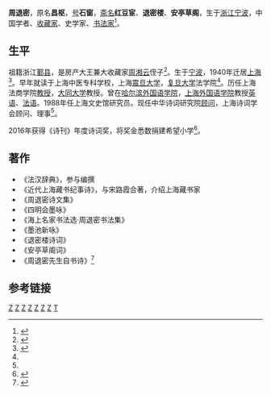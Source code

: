 {{Infobox person
| name = 周退密
| image = 
| imagesize = 
| caption = 
| birth_name = 周昌枢
| other_names = 
| zi = 
| hao = 石窗
| gender = 男
| nationality = {{PRC}}
| birth_date = {{birth date|1914|9|2}}
| birth_place = {{ROC-1912}}[[浙江省_(中華民國)|浙江省]][[宁波市|宁波市]]
| death_date = {{dda|2020|7|16|1914|9|2}}
| death_place = {{PRC}}
| 職業 = [[学者|学者]]、[[收藏家|收藏家]]、[[史学家|史学家]]、[[书法家|书法家]]
}}
'''周退密'''{{BD|1914年|9月2日|2020年|7月16日|catIdx=Z周}}，原名'''昌枢'''，[[号|号]]'''石窗'''，[[斋名|斋名]]'''红豆宦'''、'''退密楼'''、'''安亭草阁'''，生于[[浙江省_(中華民國)|浙江]][[宁波市|宁波]]，中国学者、[[收藏家|收藏家]]、史学家、[[书法家|书法家]]<ref>{{cite web|url=http://www.cssn.cn/xr/xr_rwgs/xr_rwys/201501/t20150114_1477952.shtml|title=周退密与他的手札|publisher=中国社会科学网|author=张瑞田|date=2015-01-14|deadurl=yes|archiveurl=https://web.archive.org/web/20160419010643/http://www.cssn.cn/xr/xr_rwgs/xr_rwys/201501/t20150114_1477952.shtml|archivedate=2016-04-19|accessdate=2016-04-02}}</ref>。

==生平==
祖籍浙江[[鄞县|鄞县]]，是房产大王兼大收藏家[[周湘云|周湘云]]侄子<ref>{{cite web |url=http://hbd.just.edu.cn/column/view10331 |title=宋路霞：家族兴衰见证社会变迁 |publisher=航标灯 |author=杜伟伟 |date=2010-05-27 }}{{Dead link|date=2020年6月 |bot=InternetArchiveBot |fix-attempted=yes }}</ref>。生于[[宁波|宁波]]，1940年迁居[[上海|上海]]<ref name="zhou netease">{{cite web |url=http://news.163.com/14/0914/15/A644H1UI00014AED.html |title=百岁文翁周退密三乐养天年(图) |publisher=网易新闻 |author=新民晚报(上海) |date=2014-09-14 }}{{Dead link|date=2019年12月 |bot=InternetArchiveBot |fix-attempted=yes }}</ref>。早年就读于上海中医专科学校，上海[[震旦大学|震旦大学]]，[[复旦大学|复旦大学]]法学院<ref name="zhou netease"/>。历任上海法商学院[[教授|教授]]，[[大同大学_(上海)|大同大学]]教授。曾在[[黑龙江大学|哈尔滨外国语学院]]，[[上海外国语学院|上海外国语学院]]教授[[英语|英语]]、[[法语|法语]]。1988年任上海文史馆研究员。现任中华诗词研究院[[顾问|顾问]]，上海诗词学会顾问、理事<ref name="zhou netease"/>。

2016年获得《诗刊》年度诗词奖，将奖金悉数捐建希望小学<ref>{{cite web|url=http://zjnews.zjol.com.cn/system/2016/03/22/021076762.shtml |title=102岁宁波籍文史大家周退密捐款30万建希望小学 |publisher=浙江新闻 |date=2016年3月22日}}</ref>。

==著作==
* 《法汉辞典》，参与编撰
* 《近代上海藏书纪事诗》，与宋路霞合著，介绍上海藏书家
* 《周退密诗文集》
* 《四明会墨咏》
*《海上名家书法选·周退密书法集》
* 《墨池新咏》
* 《退密楼诗词》
* 《安亭草阁词》
* 《周退密先生自书诗》<ref>{{cite web|url=http://www.housebook.com.cn/201107/11.htm|title=耆宿硕彦周退密|publisher=《书屋》二〇一一年第七期|author=肖跃华}}{{dead link|date=2017年12月 |bot=InternetArchiveBot |fix-attempted=yes }}</ref>

==参考链接==
{{reflist|2}}
{{Normdaten}}
{{DEFAULTSORT:ZhouTuimi}}
[[Category:鄞县人|Z]]
[[Category:中国书法家|Z]]
[[Category:宁波裔上海人|Z]]
[[Category:复旦大学校友|Z]]
[[Category:中国历史学家|Z]]
[[Category:中国作家|Z]]
[[Category:上海市文史研究馆馆员|Z]]
[[Category:古堇周氏|T]]